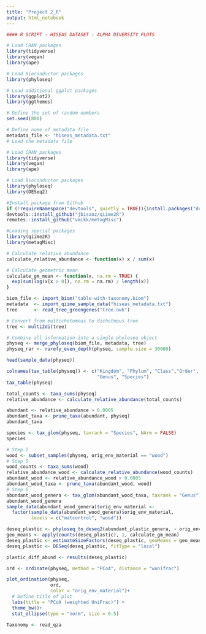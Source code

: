 ```yaml
---
title: "Project 2_R"
output: html_notebook
---
```


```r
#### R SCRIPT - HISEAS DATASET - ALPHA DIVERSITY PLOTS

# Load CRAN packages
library(tidyverse)
library(vegan)
library(ape)

# Load Bioconductor packages
library(phyloseq)

# Load additional ggplot packages
library(ggplot2)
library(ggthemes)

# Define the set of random numbers
set.seed(800)

# Define name of metadata file
metadata_file <- "hiseas_metadata.txt"
# Load the metadata file
```

```r
# Load CRAN packages
library(tidyverse)
library(vegan)
library(ape)

# Load Bioconductor packages
library(phyloseq)
library(DESeq2)

#Install package from Github
if (!requireNamespace("devtools", quietly = TRUE)){install.packages("devtools")}
devtools::install_github("jbisanz/qiime2R")
remotes::install_github("vmikk/metagMisc")

#Loading special packages
library(qiime2R)
library(metagMisc)
```
```r
# Calculate relative abundance
calculate_relative_abundance <- function(x) x / sum(x)

# Calculate geometric mean 
calculate_gm_mean <- function(x, na.rm = TRUE) {
  exp(sum(log(x[x > 0]), na.rm = na.rm) / length(x))
}
```

```r
biom_file <- import_biom("table-with-taxonomy.biom")
metadata  <- import_qiime_sample_data("hiseas_metadata.txt")
tree      <- read_tree_greengenes("tree.nwk")

# Convert from multichotomous to dichotmous tree
tree <- multi2di(tree)

# Combine all information into a single phyloseq object
physeq <- merge_phyloseq(biom_file, metadata, tree)
physeq_rar <- rarefy_even_depth(physeq, sample.size = 30000)
```
```r
head(sample_data(physeq))
```
```r
colnames(tax_table(physeq)) <- c("Kingdom", "Phylum", "Class","Order", "Family",
                                 "Genus", "Species")
tax_table(physeq)
```

```r
total_counts <- taxa_sums(physeq)
relative_abundance <- calculate_relative_abundance(total_counts)
```

```r
abundant <- relative_abundance > 0.0005 
abundant_taxa <- prune_taxa(abundant, physeq)
abundant_taxa
```


```r
species <- tax_glom(physeq, taxrank = "Species", NArm = FALSE)
species
```

```r
# Step 2
wood <- subset_samples(physeq, orig_env_material == "wood")
# Step 5
wood_counts <- taxa_sums(wood)
relative_abundance_wood <- calculate_relative_abundance(wood_counts)
abundant_wood <- relative_abundance_wood > 0.0005
abundant_wood_taxa <- prune_taxa(abundant_wood, wood)
# Step 6
abundant_wood_genera <- tax_glom(abundant_wood_taxa, taxrank = "Genus")
abundant_wood_genera
sample_data(abundant_wood_genera)$orig_env_material <-
  factor(sample_data(abundant_wood_genera)$orig_env_material,
         levels = c("matcontrol", "wood"))
```

```r
deseq_plastic <- phyloseq_to_deseq2(abundant_plastic_genera, ~ orig_env_material)
geo_means <- apply(counts(deseq_plastic), 1, calculate_gm_mean)
deseq_plastic <- estimateSizeFactors(deseq_plastic, geoMeans = geo_means)
deseq_plastic <- DESeq(deseq_plastic, fitType = "local")

plastic_diff_abund <- results(deseq_plastic)
```

```r
ord <- ordinate(physeq, method = "PCoA", distance = "wunifrac")

plot_ordination(physeq,
                ord,
                color = "orig_env_material")+
  # Define title of plot
  labs(title = "PCoA (weighted UniFrac)") +
  theme_bw()+
  stat_ellipse(type = "norm", size = 0.5)
```

```r
Taxonomy <- read_qza
```

